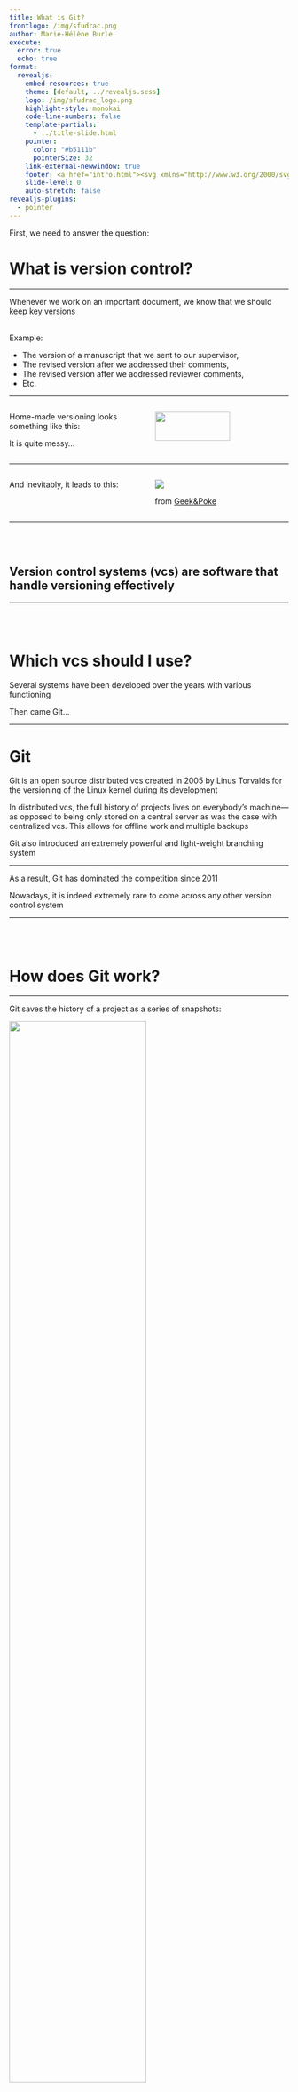 ```yaml
---
title: What is Git?
frontlogo: /img/sfudrac.png
author: Marie-Hélène Burle
execute:
  error: true
  echo: true
format:
  revealjs:
    embed-resources: true
    theme: [default, ../revealjs.scss]
    logo: /img/sfudrac_logo.png
    highlight-style: monokai
    code-line-numbers: false
    template-partials:
      - ../title-slide.html
    pointer:
      color: "#b5111b"
      pointerSize: 32
    link-external-newwindow: true
    footer: <a href="intro.html"><svg xmlns="http://www.w3.org/2000/svg" width="16" height="16" fill="rgb(153, 153, 153)" class="bi bi-arrow-90deg-up" viewBox="0 0 16 16"><path fill-rule="evenodd" d="M4.854 1.146a.5.5 0 0 0-.708 0l-4 4a.5.5 0 1 0 .708.708L4 2.707V12.5A2.5 2.5 0 0 0 6.5 15h8a.5.5 0 0 0 0-1h-8A1.5 1.5 0 0 1 5 12.5V2.707l3.146 3.147a.5.5 0 1 0 .708-.708l-4-4z"/></svg>&nbsp;Back to the course</a>
    slide-level: 0
    auto-stretch: false
revealjs-plugins:
  - pointer
---
```


First, we need to answer the question:

# What is version control?

---

Whenever we work on an important document, we know that we should keep key versions <br><br>

:::{.example}

Example:

- The version of a manuscript that we sent to our supervisor,
- The revised version after we addressed their comments,
- The revised version after we addressed reviewer comments,
- Etc.

:::

---

:::: {.columns}

::: {.column width="50%"}

Home-made versioning looks something like this:

:::{.fragment}

It is quite messy...

:::

:::

::: {.column width="50%"}

![](https://phdcomics.com/comics/archive/phd101212s.gif){width="75%"}

:::{.caption}

from [PhD](http://phdcomics.com/)

:::

:::

::::

---

:::: {.columns}

::: {.column width="50%"}

And inevitably, it leads to this:

:::

::: {.column width="50%"}

![](img/vc.jpg)

:::{.caption}

from [Geek&Poke](http://geek-and-poke.com/)

:::

:::

::::

---

<br><br>

## Version control systems (vcs) are software that handle versioning effectively

---

<br><br>

# Which vcs should I use?

::: {.fragment}

Several systems have been developed over the years with various functioning

:::

:::{.fragment}

Then came Git...

:::

---

# Git

Git is an open source distributed vcs created in 2005 by Linus Torvalds for the versioning of the Linux kernel during its development

In distributed vcs, the full history of projects lives on everybody's machine—as opposed to being only stored on a central server as was the case with centralized vcs. This allows for offline work and multiple backups

Git also introduced an extremely powerful and light-weight branching system

---

As a result, Git has dominated the competition since 2011

<script type="text/javascript" src="https://ssl.gstatic.com/trends_nrtr/3045_RC01/embed_loader.js"></script> <script type="text/javascript"> trends.embed.renderExploreWidget("TIMESERIES", {"comparisonItem":[{"keyword":"/m/05vqwg","geo":"","time":"2004-01-01 2022-10-03"},{"keyword":"/m/08441_","geo":"","time":"2004-01-01 2022-10-03"},{"keyword":"/m/012ct9","geo":"","time":"2004-01-01 2022-10-03"},{"keyword":"/m/09d6g","geo":"","time":"2004-01-01 2022-10-03"}],"category":0,"property":""}, {"exploreQuery":"date=all&q=%2Fm%2F05vqwg,%2Fm%2F08441_,%2Fm%2F012ct9,%2Fm%2F09d6g","guestPath":"https://trends.google.com:443/trends/embed/"}); </script>

Nowadays, it is indeed extremely rare to come across any other version control system

---

<br><br>

# How does Git work?

---

Git saves the history of a project as a series of snapshots:

![](img/01.png){width=70%}

. . .

The data is stored as blobs, doesn't create unnecessary copies (unchanged files are referenced from old blobs), and uses excellent compression

---

These snapshots are identified by commits:

![](img/02.png){width=70%}

Each commit has a unique *hash* and contains the following metadata:

- Author
- Date and time
- The hash of parent commit(s)
- A descriptive message

---

As soon as you create the first commit, a pointer called a *branch* is created and points to that commit

By default, that first branch is called `main`:

![](img/03.png){width=70%}

Another pointer (`HEAD`) points to the branch `main`

`HEAD` indicates where we are in the project history

---

As you create more commits, the history of your project grows and the pointers `HEAD` and `main` automatically move to the last commit:

![](img/04.png){width=70%}

---

As you create more commits, the history of your project grows and the pointers `HEAD` and `main` automatically move to the last commit:

![](img/05.png){width=70%}

---

For simplicity, the diagrams can be simplified this way: <br><br>

![](img/06.png){width=70%}

---

One of the many ways this can be useful is that you can revisit old commits by moving `HEAD` to them:

![](img/07.png){width=70%}

. . .

This will uncompress the corresponding snapshot and you can look at the state of your files at that commit before going back to your branch

---

Another use is to create multiple branches to explore alternative developments:

![](img/26.png){width=70%}

. . .

You can easily move `HEAD` between branches

---

You can even merge branches:

![](img/28.png){width=70%}

---

This is a very brief intro: Git is very powerful

<br>

. . .

## But it is now time to get started!
